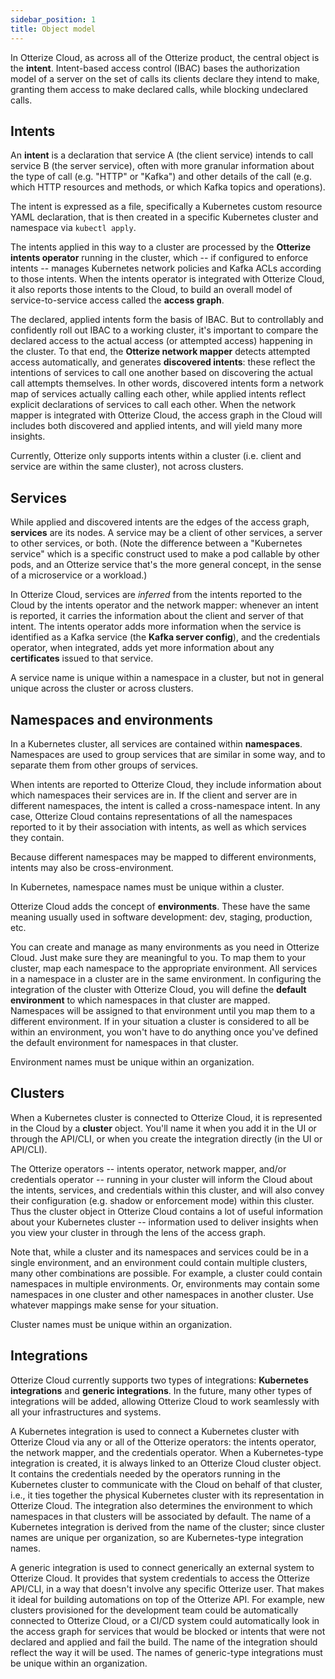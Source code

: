 ```yaml
---
sidebar_position: 1
title: Object model
---
```

In Otterize Cloud, as across all of the Otterize product, the central object is the **intent**. Intent-based access control (IBAC) bases the authorization model of a server on the set of calls its clients declare they intend to make, granting them access to make declared calls, while blocking undeclared calls.

## Intents

An **intent** is a declaration that service A (the client service) intends to call service B (the server service), often with more granular information about the type of call (e.g. "HTTP" or "Kafka") and other details of the call (e.g. which HTTP resources and methods, or which Kafka topics and operations).

The intent is expressed as a file, specifically a Kubernetes custom resource YAML declaration, that is then created in a specific Kubernetes cluster and namespace via `kubectl apply`.

The intents applied in this way to a cluster are processed by the **Otterize intents operator** running in the cluster, which -- if configured to enforce intents -- manages Kubernetes network policies and Kafka ACLs according to those intents. When the intents operator is integrated with Otterize Cloud, it also reports those intents to the Cloud, to build an overall model of service-to-service access called the **access graph**.

The declared, applied intents form the basis of IBAC. But to controllably and confidently roll out IBAC to a working cluster, it's important to compare the declared access to the actual access (or attempted access) happening in the cluster. To that end, the **Otterize network mapper** detects attempted access automatically, and generates **discovered intents**: these reflect the intentions of services to call one another based on discovering the actual call attempts themselves. In other words, discovered intents form a network map of services actually calling each other, while applied intents reflect explicit declarations of services to call each other. When the network mapper is integrated with Otterize Cloud, the access graph in the Cloud will includes both discovered and applied intents, and will yield many more insights.

Currently, Otterize only supports intents within a cluster (i.e. client and service are within the same cluster), not across clusters.

## Services

While applied and discovered intents are the edges of the access graph, **services** are its nodes. A service may be a client of other services, a server to other services, or both. (Note the difference between a "Kubernetes service" which is a specific construct used to make a pod callable by other pods, and an Otterize service that's the more general concept, in the sense of a microservice or a workload.)

In Otterize Cloud, services are _inferred_ from the intents reported to the Cloud by the intents operator and the network mapper: whenever an intent is reported, it carries the information about the client and server of that intent. The intents operator adds more information when the service is identified as a Kafka service (the **Kafka server config**), and the credentials operator, when integrated, adds yet more information about any **certificates** issued to that service.

A service name is unique within a namespace in a cluster, but not in general unique across the cluster or across clusters.

## Namespaces and environments

In a Kubernetes cluster, all services are contained within **namespaces**. Namespaces are used to group services that are similar in some way, and to separate them from other groups of services.

When intents are reported to Otterize Cloud, they include information about which namespaces their services are in. If the client and server are in different namespaces, the intent is called a cross-namespace intent. In any case, Otterize Cloud contains representations of all the namespaces reported to it by their association with intents, as well as which services they contain.

Because different namespaces may be mapped to different environments, intents may also be cross-environment.

In Kubernetes, namespace names must be unique within a cluster.

Otterize Cloud adds the concept of **environments**. These have the same meaning usually used in software development: dev, staging, production, etc.

You can create and manage as many environments as you need in Otterize Cloud. Just make sure they are meaningful to you. To map them to your cluster, map each namespace to the appropriate environment. All services in a namespace in a cluster are in the same environment. In configuring the integration of the cluster with Otterize Cloud, you will define the **default environment** to which namespaces in that cluster are mapped. Namespaces will be assigned to that environment until you map them to a different environment. If in your situation a cluster is considered to all be within an environment, you won't have to do anything once you've defined the default environment for namespaces in that cluster.

Environment names must be unique within an organization.

## Clusters

When a Kubernetes cluster is connected to Otterize Cloud, it is represented in the Cloud by a **cluster** object. You'll name it when you add it in the UI or through the API/CLI, or when you create the integration directly (in the UI or API/CLI).

The Otterize operators -- intents operator, network mapper, and/or credentials operator -- running in your cluster will inform the Cloud about the intents, services, and credentials within this cluster, and will also convey their configuration (e.g. shadow or enforcement mode) within this cluster. Thus the cluster object in Otterize Cloud contains a lot of useful information about your Kubernetes cluster -- information used to deliver insights when you view your cluster in through the lens of the access graph.

Note that, while a cluster and its namespaces and services could be in a single environment, and an environment could contain multiple clusters, many other combinations are possible. For example, a cluster could contain namespaces in multiple environments. Or, environments may contain some namespaces in one cluster and other namespaces in another cluster. Use whatever mappings make sense for your situation.

Cluster names must be unique within an organization.

## Integrations

Otterize Cloud currently supports two types of integrations: **Kubernetes integrations** and **generic integrations**. In the future, many other types of integrations will be added, allowing Otterize Cloud to work seamlessly with all your infrastructures and systems.

A Kubernetes integration is used to connect a Kubernetes cluster with Otterize Cloud via any or all of the Otterize operators: the intents operator, the network mapper, and the credentials operator. When a Kubernetes-type integration is created, it is always linked to an Otterize Cloud cluster object. It contains the credentials needed by the operators running in the Kubernetes cluster to communicate with the Cloud on behalf of that cluster, i.e., it ties together the physical Kubernetes cluster with its representation in Otterize Cloud. The integration also determines the environment to which namespaces in that clusters will be associated by default. The name of a Kubernetes integration is derived from the name of the cluster; since cluster names are unique per organization, so are Kubernetes-type integration names.

A generic integration is used to connect generically an external system to Otterize Cloud. It provides that system credentials to access the Otterize API/CLI, in a way that doesn't involve any specific Otterize user. That makes it ideal for building automations on top of the Otterize API. For example, new clusters provisioned for the development team could be automatically connected to Otterize Cloud, or a CI/CD system could automatically look in the access graph for services that would be blocked or intents that were not declared and applied and fail the build. The name of the integration should reflect the way it will be used. The names of generic-type integrations must be unique within an organization.
